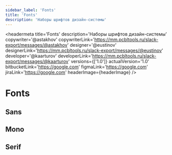 ```yaml
---
sidebar_label: 'Fonts'
title: 'Fonts'
description: 'Наборы шрифтов дизайн-системы'
---
```




<headermeta
  title='Fonts'
  description='Наборы шрифтов дизайн-системы'
  copywriter='@astakhov'
  copywriterLink='https://mm.pcbltools.ru/slack-export/messages/@astakhov'
  designer='@eustinov'
  designerLink='https://mm.pcbltools.ru/slack-export/messages/@eustinov'
  developer='@kaarturov'
  developerLink='https://mm.pcbltools.ru/slack-export/messages/@kaarturov'
  versions={['1.0']}
  actualVersion='1.0'
  bitbucketLink='https://google.com'
  figmaLink='https://google.com'
  jiraLink='https://google.com'
  headerImage={headerImage}
/>

# Fonts

<versionselector versionPages={[]}>
<crutch />

## Sans

<docviewport codeBlock={undefined} modes={[]}>
  <examples>
    <Fontview fontFamily={FONTS.sans} />
  </examples>
</docviewport>

<divider />

## Mono

<docviewport codeBlock={undefined} modes={[]}>
  <examples>
    <Fontview fontFamily={FONTS.mono} />
  </examples>
</docviewport>

<divider />

## Serif

<docviewport codeBlock={undefined} modes={[]}>
  <examples>
    <Fontview fontFamily={FONTS.serif} />
  </examples>
</docviewport>

</versionselector>
